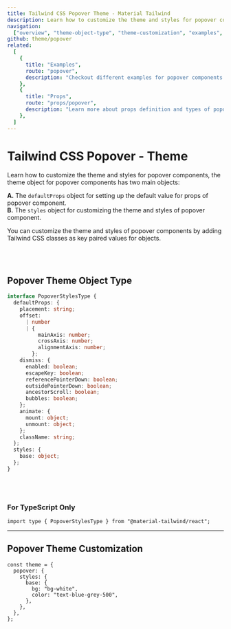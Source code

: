 ```yaml
---
title: Tailwind CSS Popover Theme - Material Tailwind
description: Learn how to customize the theme and styles for popover components.
navigation:
  ["overview", "theme-object-type", "theme-customization", "examples", "props"]
github: theme/popover
related:
  [
    {
      title: "Examples",
      route: "popover",
      description: "Checkout different examples for popover components.",
    },
    {
      title: "Props",
      route: "props/popover",
      description: "Learn more about props definition and types of popover components.",
    },
  ]
---
```


# Tailwind CSS Popover - Theme

<span id="overview" className="scroll-mt-48" />

Learn how to customize the theme and styles for popover components, the theme object for popover components has two main objects:

**A.** The <Code>defaultProps</Code> object for setting up the default value for props of popover component.<br />
**B.** The <Code>styles</Code> object for customizing the theme and styles of popover component.<br />

You can customize the theme and styles of popover components by adding Tailwind CSS classes as key paired values for objects.

<br />
<br />

## Popover Theme Object Type

<span id="theme-object-type" className="scroll-mt-48" />

```ts
interface PopoverStylesType {
  defaultProps: {
    placement: string;
    offset:
      | number
      | {
          mainAxis: number;
          crossAxis: number;
          alignmentAxis: number;
        };
    dismiss: {
      enabled: boolean;
      escapeKey: boolean;
      referencePointerDown: boolean;
      outsidePointerDown: boolean;
      ancestorScroll: boolean;
      bubbles: boolean;
    };
    animate: {
      mount: object;
      unmount: object;
    };
    className: string;
  };
  styles: {
    base: object;
  };
}
```

<br />
<br />

### For TypeScript Only

```tsx
import type { PopoverStylesType } from "@material-tailwind/react";
```

---

## Popover Theme Customization

<span id="theme-customization" className="scroll-mt-48" />

```tsx
const theme = {
  popover: {
    styles: {
      base: {
        bg: "bg-white",
        color: "text-blue-grey-500",
      },
    },
  },
};
```

<span id="examples" className="scroll-mt-48" />
<span id="props" className="scroll-mt-48" />
